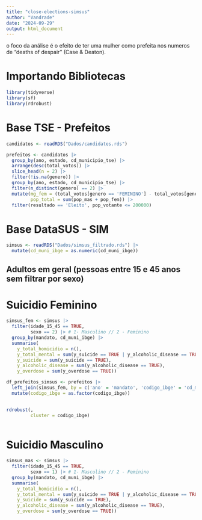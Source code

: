 ```yaml
---
title: "close-elections-simsus"
author: "Vandrade"
date: "2024-09-29"
output: html_document
---
```


o foco da análise é o efeito de ter uma mulher como prefeita nos numeros de "deaths of despair" (Case & Deaton).

# Importando Bibliotecas
```r

library(tidyverse)
library(sf)
library(rdrobust)
```


# Base TSE - Prefeitos

```r

candidatos <- readRDS("Dados/candidates.rds")

prefeitos <- candidatos |> 
  group_by(ano, estado, cd_municipio_tse) |> 
  arrange(desc(total_votos)) |> 
  slice_head(n = 2) |> 
  filter(!is.na(genero)) |> 
  group_by(ano, estado, cd_municipio_tse) |> 
  filter(n_distinct(genero) == 2) |> 
  mutate(mg_fem = (total_votos[genero == 'FEMININO'] - total_votos[genero == 'MASCULINO'])/sum(total_votos),
         pop_total = sum(pop_mas + pop_fem)) |>
  filter(resultado == 'Eleito', pop_votante <= 200000)

```

# Base DataSUS - SIM 


```r

simsus <- readRDS("Dados/simsus_filtrado.rds") |> 
  mutate(cd_muni_ibge = as.numeric(cd_muni_ibge))

```


## Adultos em geral (pessoas entre 15 e 45 anos sem filtrar por sexo)

# Suicidio Feminino
```r

simsus_fem <- simsus |> 
  filter(idade_15_45 == TRUE,
         sexo == 2) |> # 1- Masculino // 2 - Feminino
  group_by(mandato, cd_muni_ibge) |> 
  summarise(
    y_total_homicidio = n(),
    y_total_mental = sum(y_suicide == TRUE | y_alcoholic_disease == TRUE | y_overdose == TRUE),
    y_suicide = sum(y_suicide == TRUE),
    y_alcoholic_disease = sum(y_alcoholic_disease == TRUE),
    y_overdose = sum(y_overdose == TRUE))

df_prefeitos_simsus <- prefeitos |> 
  left_join(simsus_fem, by = c('ano' = 'mandato', 'codigo_ibge' = 'cd_muni_ibge')) |> 
  mutate(codigo_ibge = as.factor(codigo_ibge))
  
```

```r

rdrobust(,
         cluster = codigo_ibge)



```


# Suicidio Masculino

```r

simsus_mas <- simsus |> 
  filter(idade_15_45 == TRUE,
         sexo == 1) |> # 1- Masculino // 2 - Feminino
  group_by(mandato, cd_muni_ibge) |> 
  summarise(
    y_total_homicidio = n(),
    y_total_mental = sum(y_suicide == TRUE | y_alcoholic_disease == TRUE | y_overdose == TRUE),
    y_suicide = sum(y_suicide == TRUE),
    y_alcoholic_disease = sum(y_alcoholic_disease == TRUE),
    y_overdose = sum(y_overdose == TRUE)) 

```




























